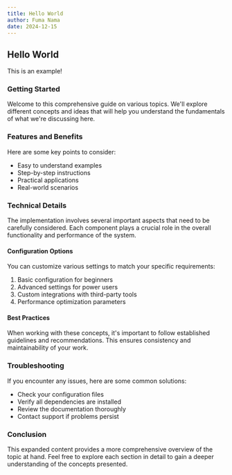 ```yaml
---
title: Hello World
author: Fuma Nama
date: 2024-12-15
---
```


## Hello World

This is an example!

### Getting Started

Welcome to this comprehensive guide on various topics. We'll explore different concepts and ideas that will help you understand the fundamentals of what we're discussing here.

### Features and Benefits

Here are some key points to consider:

- Easy to understand examples
- Step-by-step instructions
- Practical applications
- Real-world scenarios

### Technical Details

The implementation involves several important aspects that need to be carefully considered. Each component plays a crucial role in the overall functionality and performance of the system.

#### Configuration Options

You can customize various settings to match your specific requirements:

1. Basic configuration for beginners
2. Advanced settings for power users
3. Custom integrations with third-party tools
4. Performance optimization parameters

#### Best Practices

When working with these concepts, it's important to follow established guidelines and recommendations. This ensures consistency and maintainability of your work.

### Troubleshooting

If you encounter any issues, here are some common solutions:

- Check your configuration files
- Verify all dependencies are installed
- Review the documentation thoroughly
- Contact support if problems persist

### Conclusion

This expanded content provides a more comprehensive overview of the topic at hand. Feel free to explore each section in detail to gain a deeper understanding of the concepts presented.
